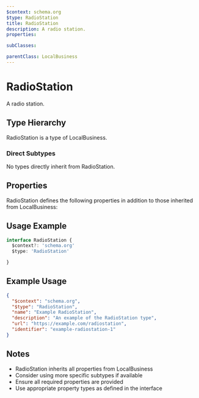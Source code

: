 ```yaml
---
$context: schema.org
$type: RadioStation
title: RadioStation
description: A radio station.
properties:

subClasses:

parentClass: LocalBusiness
---
```


# RadioStation

A radio station.

## Type Hierarchy

RadioStation is a type of LocalBusiness.

### Direct Subtypes

No types directly inherit from RadioStation.

## Properties

RadioStation defines the following properties in addition to those inherited from LocalBusiness:



## Usage Example

```typescript
interface RadioStation {
  $context?: 'schema.org'
  $type: 'RadioStation'

}
```

## Example Usage

```json
{
  "$context": "schema.org",
  "$type": "RadioStation",
  "name": "Example RadioStation",
  "description": "An example of the RadioStation type",
  "url": "https://example.com/radiostation",
  "identifier": "example-radiostation-1"
}
```

## Notes

- RadioStation inherits all properties from LocalBusiness
- Consider using more specific subtypes if available
- Ensure all required properties are provided
- Use appropriate property types as defined in the interface

